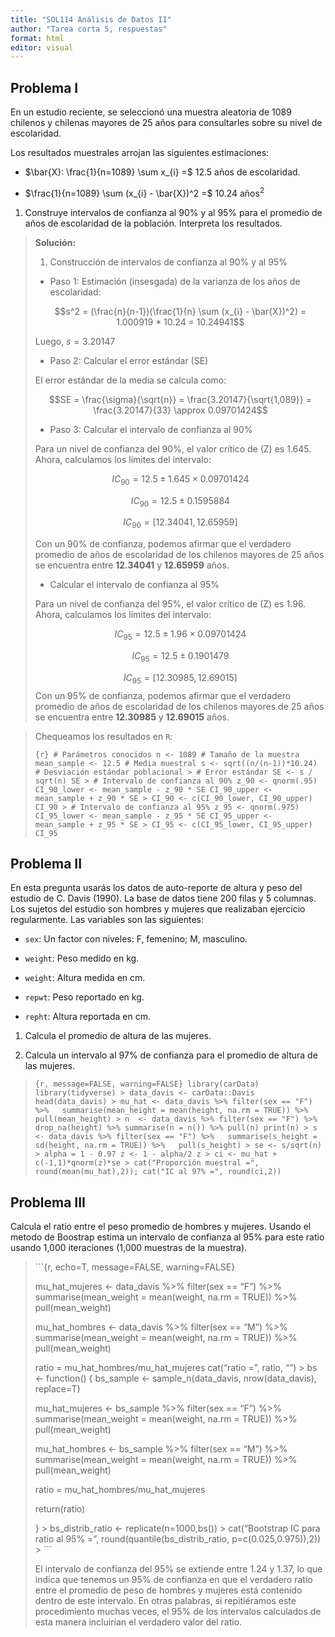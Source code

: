 ```yaml
---
title: "SOL114 Análisis de Datos II"
author: "Tarea corta 5, respuestas"
format: html
editor: visual
---
```


## Problema I

En un estudio reciente, se seleccionó una muestra aleatoria de 1089 chilenos y chilenas mayores de 25 años para consultarles sobre su nivel de escolaridad.

Los resultados muestrales arrojan las siguientes estimaciones:

-   $\bar{X}: \frac{1}{n=1089} \sum x_{i} =$ 12.5 años de escolaridad.

-   $\frac{1}{n=1089} \sum (x_{i} - \bar{X})^2 =$ 10.24 años$^2$

1.  Construye intervalos de confianza al 90% y al 95% para el promedio de años de escolaridad de la población. Interpreta los resultados.

> **Solución:**
>
> 1.  Construcción de intervalos de confianza al 90% y al 95%
>
> -   Paso 1: Estimación (insesgada) de la varianza de los años de escolaridad:
>
> $$s^2 =  (\frac{n}{n-1})(\frac{1}{n} \sum (x_{i} - \bar{X})^2) =  1.000919 * 10.24 = 10.24941$$
>
> Luego, $s=3.20147$
>
> -   Paso 2: Calcular el error estándar (SE)
>
> El error estándar de la media se calcula como:
>
> $$SE = \frac{\sigma}{\sqrt{n}} = \frac{3.20147}{\sqrt{1,089}} = \frac{3.20147}{33} \approx 0.09701424$$
>
> -   Paso 3: Calcular el intervalo de confianza al 90%
>
> Para un nivel de confianza del 90%, el valor crítico de (Z) es 1.645. Ahora, calculamos los límites del intervalo:
>
> $$IC_{90} = 12.5 \pm 1.645 \times 0.09701424$$
>
> $$IC_{90} = 12.5 \pm 0.1595884$$
>
> $$IC_{90} = [12.34041, 12.65959]$$
>
> Con un 90% de confianza, podemos afirmar que el verdadero promedio de años de escolaridad de los chilenos mayores de 25 años se encuentra entre **12.34041** y **12.65959** años.
>
> -   Calcular el intervalo de confianza al 95%
>
> Para un nivel de confianza del 95%, el valor crítico de (Z) es 1.96. Ahora, calculamos los límites del intervalo:
>
> $$IC_{95} = 12.5 \pm 1.96 \times 0.09701424$$
>
> $$IC_{95} = 12.5 \pm 0.1901479$$
>
> $$IC_{95} = [12.30985, 12.69015]$$ Con un 95% de confianza, podemos afirmar que el verdadero promedio de años de escolaridad de los chilenos mayores de 25 años se encuentra entre **12.30985** y **12.69015** años.

> Chequeamos los resultados en `R`:
>
> ```{r}
> # Parámetros conocidos
> n <- 1089 # Tamaño de la muestra
> mean_sample <- 12.5 # Media muestral
> s <- sqrt((n/(n-1))*10.24) # Desviación estándar poblacional
> >
> # Error estándar
> SE <- s / sqrt(n)
> SE
> >
> # Intervalo de confianza al 90%
> z_90 <- qnorm(.95)
> CI_90_lower <- mean_sample - z_90 * SE
> CI_90_upper <- mean_sample + z_90 * SE
> >
> CI_90 <- c(CI_90_lower, CI_90_upper)
> CI_90
> >
> # Intervalo de confianza al 95%
> z_95 <- qnorm(.975)
> CI_95_lower <- mean_sample - z_95 * SE
> CI_95_upper <- mean_sample + z_95 * SE
> >
> CI_95 <- c(CI_95_lower, CI_95_upper)
> CI_95
> ```

## Problema II

En esta pregunta usarás los datos de auto-reporte de altura y peso del estudio de C. Davis (1990). La base de datos tiene 200 filas y 5 columnas. Los sujetos del estudio son hombres y mujeres que realizaban ejercicio regularmente. Las variables son las siguientes:

-   `sex`: Un factor con niveles: F, femenino; M, masculino.

-   `weight`: Peso medido en kg.

-   `weight`: Altura medida en cm.

-   `repwt`: Peso reportado en kg.

-   `repht`: Altura reportada en cm.

1.  Calcula el promedio de altura de las mujeres.

2.  Calcula un intervalo al 97% de confianza para el promedio de altura de las mujeres.

> ```{r, message=FALSE, warning=FALSE}
> library(carData)
> library(tidyverse)
> >
> data_davis <- carData::Davis
> head(data_davis)
> >
> mu_hat <- data_davis %>% filter(sex == "F") %>%
>   summarise(mean_height = mean(height, na.rm = TRUE)) %>%
>   pull(mean_height)
> >
> n  <- data_davis %>% filter(sex == "F") %>% drop_na(height) %>% summarise(n = n()) %>% pull(n)
> print(n)
> >
> s <- data_davis %>% filter(sex == "F") %>%
>   summarise(s_height = sd(height, na.rm = TRUE)) %>%
>   pull(s_height)
> >
> se <- s/sqrt(n)
> >
> alpha = 1 - 0.97
> z <- 1 - alpha/2
> z
> >
> ci <- mu_hat + c(-1,1)*qnorm(z)*se
> >
> cat("Proporción muestral =", round(mean(mu_hat),2));
> cat("IC al 97% =", round(ci,2))
> ```

## Problema III

Calcula el ratio entre el peso promedio de hombres y mujeres. Usando el metodo de Boostrap estima un intervalo de confianza al 95% para este ratio usando 1,000 iteraciones (1,000 muestras de la muestra).

> ```{r, echo=T, message=FALSE, warning=FALSE}
>
>   mu_hat_mujeres <- data_davis %>% filter(sex == "F") %>%
>   summarise(mean_weight = mean(weight, na.rm = TRUE)) %>%
>   pull(mean_weight)
>   
>   mu_hat_hombres <- data_davis %>% filter(sex == "M") %>%
>   summarise(mean_weight = mean(weight, na.rm = TRUE)) %>%
>   pull(mean_weight)
>   
>   ratio = mu_hat_hombres/mu_hat_mujeres
>   cat("ratio = ", ratio, "\n")
> >
> bs <- function() {
>   bs_sample <- sample_n(data_davis, nrow(data_davis), replace=T)
>   
>   mu_hat_mujeres <- bs_sample %>% filter(sex == "F") %>%
>   summarise(mean_weight = mean(weight, na.rm = TRUE)) %>%
>   pull(mean_weight)
>   
>   mu_hat_hombres <- bs_sample %>% filter(sex == "M") %>%
>   summarise(mean_weight = mean(weight, na.rm = TRUE)) %>%
>   pull(mean_weight)
>   
>   ratio = mu_hat_hombres/mu_hat_mujeres
>   
>   return(ratio)
>   
> }
> >
> bs_distrib_ratio <- replicate(n=1000,bs())
> >
> cat("Bootstrap IC para ratio al 95% =", round(quantile(bs_distrib_ratio, p=c(0.025,0.975)),2))
> >
> ```
>
> El intervalo de confianza del 95% se extiende entre 1.24 y 1.37, lo que indica que tenemos un 95% de confianza en que el verdadero ratio entre el promedio de peso de hombres y mujeres está contenido dentro de este intervalo. En otras palabras, si repitiéramos este procedimiento muchas veces, el 95% de los intervalos calculados de esta manera incluirían el verdadero valor del ratio.
